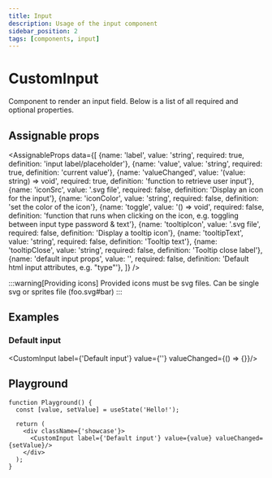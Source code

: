 ```yaml
---
title: Input
description: Usage of the input component
sidebar_position: 2
tags: [components, input]
---
```


# CustomInput
Component to render an input field. Below is a list of all required and optional properties.

## Assignable props
<AssignableProps
  data={[
    {name: 'label', value: 'string', required: true, definition: 'input label/placeholder'},
    {name: 'value', value: 'string', required: true, definition: 'current value'},
    {name: 'valueChanged', value: '(value: string) => void', required: true, definition: 'function to retrieve user input'},
    {name: 'iconSrc', value: '.svg file', required: false, definition: 'Display an icon for the input'},
    {name: 'iconColor', value: 'string', required: false, definition: 'set the color of the icon'},
    {name: 'toggle', value: '() => void', required: false, definition: 'function that runs when clicking on the icon, e.g. toggling between input type password & text'},
    {name: 'tooltipIcon', value: '.svg file', required: false, definition: 'Display a tooltip icon'},
    {name: 'tooltipText', value: 'string', required: false, definition: 'Tooltip text'},
    {name: 'tooltipClose', value: 'string', required: false, definition: 'Tooltip close label'},
    {name: 'default input props', value: '', required: false, definition: 'Default html input attributes, e.g. "type"'},
  ]}
/>

:::warning[Providing icons]
Provided icons must be svg files. Can be single svg or sprites file (foo.svg#bar)
:::

## Examples

### Default input
<CustomInput label={'Default input'} value={''} valueChanged={() => {}}/>

## Playground

```tsx live
function Playground() {
  const [value, setValue] = useState('Hello!');

  return (
    <div className={'showcase'}>
      <CustomInput label={'Default input'} value={value} valueChanged={setValue}/>
    </div>
  );
}
```